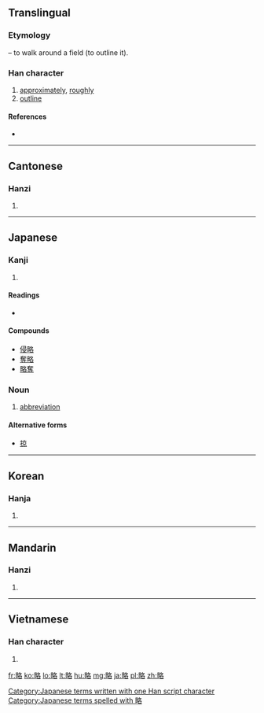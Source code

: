 {{also|畧}}
==Translingual==

===Etymology===
{{Han compound|田|t1=field|各|ls=ic}} – to walk around a field (to outline it).

===Han character===
{{Han char|rn=102|rad=田|as=06|sn=11|four=6706<sub>4</sub>|canj=田竹水口 (WHER)|ids=⿰[[田]][[各]]}}

# [[approximately]], [[roughly]]
# [[outline]]

====References====
* {{Han ref|kx=0762.090|dkj=21839|dj=1172.080|hdz=42541.110|uh=7565|ud=30053|bh=B2A4|bd=45732}}

----

==Cantonese==

===Hanzi===
{{yue-hanzi|jyut=loek6|y=leuk6}}

# {{defn|lang=yue|sort=田06}}

----

==Japanese==

===Kanji===
{{ja-kanji|grade=5|rs=田06}}

# {{defn|lang=ja|sort=田06}}

====Readings====
* {{ja-readings|on=[[りゃく]] (ryaku)|kun=[[おさめる]] (osameru), [[はかる]] (hakaru), [[はかりごと]] (hakarigoto)|nanori=}}

====Compounds====
* [[侵略]]
* [[奪略]]
* [[略奪]]

===Noun===
{{ja-noun|k|count=|hira=りゃく|rom=ryaku}}

# [[abbreviation]]

====Alternative forms====
* [[掠]]

[[Category:Japanese terms written with one Han script character]]
[[Category:Japanese terms spelled with 略]]
----

==Korean==

===Hanja===
{{ko-hanja|hangeul=[[략]]>[[약]]|eumhun=|rv=ryak>yak|mr=ryak>yak|y=lyak>yak}}

# {{defn|lang=ko|sort=田06}}

----

==Mandarin==

===Hanzi===
{{cmn-hanzi|pin=[[lüè]] ([[lüe4]])|wg=lüeh<sup>4</sup>}}

# {{defn|lang=cmn|sort=田06}}

----

==Vietnamese==

===Han character===
{{vi-hantu|[[lược]], [[trước]]|rs=田06}}

# {{defn|lang=vi|sort=田06}}

[[fr:略]]
[[ko:略]]
[[lo:略]]
[[lt:略]]
[[hu:略]]
[[mg:略]]
[[ja:略]]
[[pl:略]]
[[zh:略]]